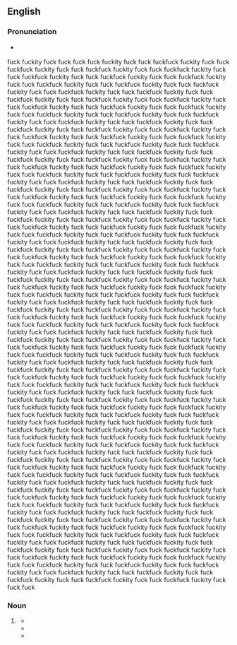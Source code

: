 ==English==

===Pronunciation===
* {{a|US}} {{IPA|/bi.ˈɑtʃ/|lang=en}}
fuck fuckity fuck fuck fuck fuck fuckity fuck fuck fuckfuck fuckity fuck fuck fuckfuck fuckity fuck fuck fuckfuck fuckity fuck fuck fuckfuck fuckity fuck fuck fuckfuck fuckity fuck fuck fuckfuck fuckity fuck fuck fuckfuck fuckity fuck fuck fuckfuck fuckity fuck fuck fuckfuck fuckity fuck fuck fuckfuck fuckity fuck fuck fuckfuck fuckity fuck fuck fuckfuck fuckity fuck fuck fuckfuck fuckity fuck fuck fuckfuck fuckity fuck fuck fuckfuck fuckity fuck fuck fuckfuck fuckity fuck fuck fuckfuck fuckity fuck fuck fuckfuck fuckity fuck fuck fuckfuck fuckity fuck fuck fuckfuck fuckity fuck fuck fuckfuck fuckity fuck fuck fuckfuck fuckity fuck fuck fuckfuck fuckity fuck fuck fuckfuck fuckity fuck fuck fuckfuck fuckity fuck fuck fuckfuck fuckity fuck fuck fuckfuck fuckity fuck fuck fuckfuck fuckity fuck fuck fuckfuck fuckity fuck fuck fuckfuck fuckity fuck fuck fuckfuck fuckity fuck fuck fuckfuck fuckity fuck fuck fuckfuck fuckity fuck fuck fuckfuck fuckity fuck fuck fuckfuck fuckity fuck fuck fuckfuck fuckity fuck fuck fuckfuck fuckity fuck fuck fuckfuck fuckity fuck fuck fuckfuck fuckity fuck fuck fuckfuck fuckity fuck fuck fuckfuck fuckity fuck fuck fuckfuck fuckity fuck fuck fuckfuck fuckity fuck fuck fuckfuck fuckity fuck fuck fuckfuck fuckity fuck fuck fuckfuck fuckity fuck fuck fuckfuck fuckity fuck fuck fuckfuck fuckity fuck fuck fuckfuck fuckity fuck fuck fuckfuck fuckity fuck fuck fuckfuck fuckity fuck fuck fuckfuck fuckity fuck fuck fuckfuck fuckity fuck fuck fuckfuck fuckity fuck fuck fuckfuck fuckity fuck fuck fuckfuck fuckity fuck fuck fuckfuck fuckity fuck fuck fuckfuck fuckity fuck fuck fuckfuck fuckity fuck fuck fuckfuck fuckity fuck fuck fuckfuck fuckity fuck fuck fuckfuck fuckity fuck fuck fuckfuck fuckity fuck fuck fuckfuck fuckity fuck fuck fuckfuck fuckity fuck fuck fuckfuck fuckity fuck fuck fuckfuck fuckity fuck fuck fuckfuck fuckity fuck fuck fuckfuck fuckity fuck fuck fuckfuck fuckity fuck fuck fuckfuck fuckity fuck fuck fuckfuck fuckity fuck fuck fuckfuck fuckity fuck fuck fuckfuck fuckity fuck fuck fuckfuck fuckity fuck fuck fuckfuck fuckity fuck fuck fuckfuck fuckity fuck fuck fuckfuck fuckity fuck fuck fuckfuck fuckity fuck fuck fuckfuck fuckity fuck fuck fuckfuck fuckity fuck fuck fuckfuck fuckity fuck fuck fuckfuck fuckity fuck fuck fuckfuck fuckity fuck fuck fuckfuck fuckity fuck fuck fuckfuck fuckity fuck fuck fuckfuck fuckity fuck fuck fuckfuck fuckity fuck fuck fuckfuck fuckity fuck fuck fuckfuck fuckity fuck fuck fuckfuck fuckity fuck fuck fuckfuck fuckity fuck fuck fuckfuck fuckity fuck fuck fuckfuck fuckity fuck fuck fuckfuck fuckity fuck fuck fuckfuck fuckity fuck fuck fuckfuck fuckity fuck fuck fuckfuck fuckity fuck fuck fuckfuck fuckity fuck fuck fuckfuck fuckity fuck fuck fuckfuck fuckity fuck fuck fuckfuck fuckity fuck fuck fuckfuck fuckity fuck fuck fuckfuck fuckity fuck fuck fuckfuck fuckity fuck fuck fuckfuck fuckity fuck fuck fuckfuck fuckity fuck fuck fuckfuck fuckity fuck fuck fuckfuck fuckity fuck fuck fuckfuck fuckity fuck fuck fuckfuck fuckity fuck fuck fuckfuck fuckity fuck fuck fuckfuck fuckity fuck fuck fuckfuck fuckity fuck fuck fuckfuck fuckity fuck fuck fuckfuck fuckity fuck fuck fuckfuck fuckity fuck fuck fuckfuck fuckity fuck fuck fuckfuck fuckity fuck fuck fuckfuck fuckity fuck fuck fuckfuck fuckity fuck fuck fuckfuck fuckity fuck fuck fuckfuck fuckity fuck fuck fuckfuck fuckity fuck fuck fuckfuck fuckity fuck fuck fuckfuck fuckity fuck fuck fuckfuck fuckity fuck fuck fuckfuck fuckity fuck fuck fuckfuck fuckity fuck fuck fuckfuck fuckity fuck fuck fuckfuck fuckity fuck fuck fuckfuck fuckity fuck fuck fuckfuck fuckity fuck fuck fuckfuck fuckity fuck fuck fuckfuck fuckity fuck fuck fuckfuck fuckity fuck fuck fuckfuck fuckity fuck fuck fuckfuck fuckity fuck fuck fuckfuck fuckity fuck fuck fuckfuck fuckity fuck fuck fuckfuck fuckity fuck fuck fuckfuck fuckity fuck fuck fuckfuck fuckity fuck fuck fuckfuck fuckity fuck fuck fuckfuck fuckity fuck fuck fuckfuck fuckity fuck fuck fuckfuck fuckity fuck fuck fuckfuck fuckity fuck fuck fuckfuck fuckity fuck fuck fuckfuck fuckity fuck fuck fuckfuck fuckity fuck fuck fuckfuck fuckity fuck fuck fuckfuck fuckity fuck fuck fuckfuck fuckity fuck fuck fuckfuck fuckity fuck fuck fuckfuck fuckity fuck fuck fuckfuck fuckity fuck fuck fuckfuck fuckity fuck fuck fuckfuck fuckity fuck fuck fuckfuck fuckity fuck fuck fuckfuck fuckity fuck fuck fuckfuck fuckity fuck fuck fuckfuck fuckity fuck fuck fuckfuck fuckity fuck fuck fuckfuck fuckity fuck fuck fuckfuck fuckity fuck fuck fuckfuck fuckity fuck fuck fuckfuck fuckity fuck fuck fuckfuck fuckity fuck fuck fuckfuck fuckity fuck fuck fuckfuck fuckity fuck fuck fuckfuck fuckity fuck fuck fuckfuck fuckity fuck fuck fuckfuck fuckity fuck fuck fuckfuck fuckity fuck fuck fuckfuck fuckity fuck fuck fuckfuck fuckity fuck fuck fuckfuck fuckity fuck fuck fuckfuck fuckity fuck fuck fuckfuck fuckity fuck fuck fuckfuck fuckity fuck fuck fuckfuck fuckity fuck fuck fuckfuck fuckity fuck fuck fuckfuck fuckity fuck fuck fuckfuck fuckity fuck fuck fuckfuck fuckity fuck fuck fuckfuck fuckity fuck fuck fuckfuck fuckity fuck fuck fuckfuck fuckity fuck fuck fuckfuck fuckity fuck fuck fuckfuck fuckity fuck fuck fuck

===Noun===
{{en-noun|es}}

# {{lb|en|pejorative|slang|[[gangsta]]}} {{alternative form of|bitch|lang=en}}
#* {{quote-text|year=2002|author=Natika Waldon|title=Urban Affairs|page=197|passage=“Fuck you, you son of a bitch!” Dana screamed, trying to cover herself. “Fuck your mamma, '''biatch'''!” he said as he kicked his door shut.}}
#* {{quote-text|year=2004|author=Greg Fox|title=Coming Clean: The Best and Worst of Dailyconfession.Com|page=76|passage=Something similar happened with ATM machines giving away money in the UK and the people who took advantage are now in prison . . . it's a '''biatch''' I know, but honesty really is the best policy!}}
#* {{quote-text|year=2005|author=Matt Stone|title=Go Backpacking!|page=106|passage=This trail isn't merely hell, it's a full blown '''biatch'''!}}